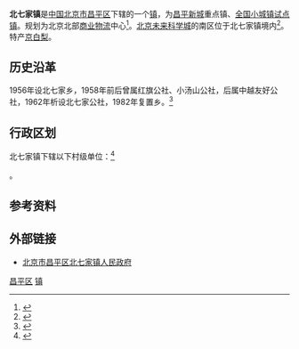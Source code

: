 {{中国乡级行政区
|景观照片文件名 = Gateway of Pingxifu Village (20220406141636).jpg
|景观照片描述 = 平西府村
|汉语拼音 = 
|其他语言 = 
|其他语言名称 = 
|旧称 = 
|地名出处 = 
|位置图文件名 = 
|位置图描述 = 
|自定义图片= 
|建置时间 = 
|政府驻地 = 
|毗邻 = 
|总面积 = 21.4平方公里
|总人口 = 
|总人口年份 = 
|户籍人口 = 
|户籍人口年份 = 
|常住人口 = 0.7万
|常住人口年份 = 
|人口密度 = 
|GDP = 
|GDP年份 = 
|邮政编码 = 102200
|电话区号 = 10
|官方网站 = 
|网站名称 = 
|11/01/14/115/000}}
'''北七家镇'''是[[中华人民共和国|中国]][[北京市|北京市]][[昌平区|昌平区]]下辖的一个[[镇|镇]]，为[[昌平新城|昌平新城]]重点镇、[[全国小城镇试点镇|全国小城镇试点镇]]。规划为北京北部[[物流业|商业物流]]中心<ref>{{cite web|url=http://www.bjghw.gov.cn/web/static/articles/catalog_431/article_7473/7473.html|title=昌平新城规划（2005-2020）|publisher=[[北京市规划委员会|北京市规划委员会]]|accessdate=2012-07-25|archive-url=https://web.archive.org/web/20170117180806/http://www.bjghw.gov.cn/web/static/articles/catalog_431/article_7473/7473.html|archive-date=2017-01-17|dead-url=yes}}</ref>。[[北京未来科学城|北京未来科学城]]的南区位于北七家镇境内<ref>{{cite web|url=http://www.bjchp.gov.cn/tabid/284/InfoID/49573/frtid/136/Default.aspx|title=未来科技城|publisher=[[北京市昌平区人民政府|北京市昌平区人民政府]]|accessdate=2012-07-25|deadurl=yes|archiveurl=https://web.archive.org/web/20120718121852/http://www.bjchp.gov.cn/tabid/284/InfoID/49573/frtid/136/Default.aspx|archivedate=2012-07-18}}</ref>。特产[[京白梨|京白梨]]。

==历史沿革==
1956年设北七家乡，1958年前后曾属红旗公社、小汤山公社，后属中越友好公社，1962年析设北七家公社，1982年复置乡。<ref>{{Cite web |url=http://www.chinaquhua.cn/beijing/changping_beiqijiazhen.html |title=北七家镇介绍 |accessdate=2011-08-05 |archive-date=2011-11-28 |archive-url=https://web.archive.org/web/20111128130542/http://www.chinaquhua.cn/beijing/changping_beiqijiazhen.html |dead-url=no }}</ref>

==行政区划==
北七家镇下辖以下村级单位：<ref>{{PRC admin/ref sgc|11/01/14/115/000}}</ref>

{{PRC admin/children|11/01/14/115/000}}。

==参考资料==

{{Reflist|2}}

== 外部链接 ==
*[https://web.archive.org/web/20120821015446/http://cpbqj.bjchp.gov.cn/default.aspx 北京市昌平区北七家镇人民政府]

{{昌平区行政区划}}
{{北京行政区划小作品}}

[[Category:北京市乡镇|昌平区]]
[[Category:昌平区行政区划|镇]]